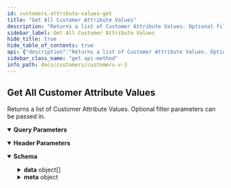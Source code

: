 ```yaml
---
id: customers-attribute-values-get
title: "Get All Customer Attribute Values"
description: "Returns a list of Customer Attribute Values. Optional filter parameters can be passed in."
sidebar_label: Get All Customer Attribute Values
hide_title: true
hide_table_of_contents: true
api: {"description":"Returns a list of Customer Attribute Values. Optional filter parameters can be passed in.","operationId":"CustomersAttributeValuesGet","deprecated":false,"parameters":[{"name":"Accept","in":"header","schema":{"type":"string","default":"application/json"}},{"name":"Content-Type","in":"header","schema":{"type":"string","default":"application/json"}},{"name":"page","in":"query","description":"Page number. `page=1`","schema":{"type":"integer"}},{"in":"query","name":"limit","description":"Items count per page. `limit=50`","schema":{"type":"number"}},{"in":"query","name":"customer_id:in","description":"Filter items by the customer ID. `customer_id:in=23,24,55`","style":"form","explode":false,"schema":{"type":"array","items":{"type":"integer"}}},{"name":"attribute_id:in","in":"query","description":"Filter items by the attribute ID. `attribute_id:in=1,2`","style":"form","explode":false,"schema":{"type":"array","items":{"type":"integer"}}},{"name":"name","in":"query","description":"Filter items by the attribute name. `name=age`","schema":{"type":"string"}},{"name":"date_created","in":"query","description":"Filter items by `date_created`. `date_created=2018-09-05T13:43:54`","schema":{"type":"string","format":"date-time"}},{"name":"date_created:max","in":"query","description":"Filter items by maximum `date_created`. ISO 8601 full-date is required, ISO 8601 full-time is not required. UNIX timestamp also accepted. `date_created=2021-01-07` or `date_created=1610051296000`","schema":{"type":"string"}},{"name":"date_created:min","in":"query","description":"Filter items by minimum `date_created`. ISO 8601 full-date is required, ISO 8601 full-time is not required. UNIX timestamp also accepted. `date_created=2021-01-07` or `date_created=1610051296000`","schema":{"type":"string","format":"date-time"}},{"name":"date_modified","in":"query","description":"Filter items by `date_modified`. `date_modified=2018-09-05T13:45:03`","schema":{"type":"string","format":"date-time"}},{"name":"date_modified:max","in":"query","description":"Filter items by maximum `date_modified`. ISO 8601 full-date is required, ISO 8601 full-time is not required. UNIX timestamp also accepted. `date_created=2021-01-07` or `date_created=1610051296000`","schema":{"type":"string","format":"date-time"}},{"name":"date_modified:min","in":"query","description":"Filter items by minimum `date_modified`. ISO 8601 full-date is required, ISO 8601 full-time is not required. UNIX timestamp also accepted. `date_created=2021-01-07` or `date_created=1610051296000`","schema":{"type":"string"}}],"responses":{"200":{"description":"","content":{"application/json":{"schema":{"title":"CustomerAttributeValueCollectionResponse","description":"Response payload for the BigCommerce API.","type":"object","properties":{"data":{"type":"array","items":{"title":"Customer Attribute Value","type":"object","properties":{"attribute_id":{"description":"Attribute ID.","type":"integer","format":"int32"},"attribute_value":{"description":"Attribute value. This will always be a string, regardless of the attributes type. \n\nCorresponds to `value` used in customer attribute values `PUT` requests.","type":"string","minLength":0,"maxLength":255},"id":{"description":"Attribute value ID.","type":"integer","format":"int32"},"customer_id":{"description":"Customer ID.","type":"integer","format":"int32"},"date_modified":{"description":"The date on which the customer attribute value was modified.","type":"string","format":"date-time"},"date_created":{"description":"The date of which the customer attribute value was created.","type":"string","format":"date-time"}},"required":["attribute_id","attribute_value","customer_id"]}},"meta":{"title":"Collection Meta","description":"Data about the response, including pagination and collection totals.","type":"object","properties":{"pagination":{"title":"Pagination","description":"Data about the response, including pagination and collection totals.","type":"object","properties":{"total":{"description":"Total number of items in the result set.","type":"integer","format":"int32"},"count":{"description":"Total number of items in the collection response.","type":"integer","format":"int32"},"per_page":{"description":"The amount of items returned in the collection per page, controlled by the limit parameter.","type":"integer","format":"int32"},"current_page":{"description":"The page you are currently on within the collection.","type":"integer","format":"int32"},"total_pages":{"description":"The total number of pages in the collection.","type":"integer","format":"int32"},"links":{"title":"Links","description":"Pagination links for the previous and next parts of the whole collection.","type":"object","properties":{"previous":{"description":"Link to the previous page returned in the response.","type":"string"},"current":{"description":"Link to the current page returned in the response.","type":"string"},"next":{"description":"Link to the next page returned in the response.","type":"string"}}}}}}}}}}}}},"tags":["Customer Attribute Values"],"method":"get","path":"/stores/{store_hash}/v3/customers/attribute-values","servers":[{"url":"https://api.bigcommerce.com","variables":{"store_hash":{"default":"store_hash"}}}],"security":[{"X-Auth-Token":[]}],"securitySchemes":{"X-Auth-Token":{"type":"apiKey","name":"X-Auth-Token","in":"header"}},"info":{"version":"","title":"Customers V3","description":"Create and manage customers.\n\n## Authentication\n\nAuthenticate requests by passing an API account `access_token` in the `X-Auth-Token` HTTP header:\n\n```http\nGET /stores/{{STORE_HASH}}/v3/customers\nhost: api.bigcommerce.com\nAccept: application/json\nX-Auth-Token: {{ACCESS_TOKEN}}\n```\n\n| Header | Parameter | Description |\n|:-------|:----------|:------------|\n| `X-Auth-Token` | `access_token` | Obtained by creating an API account or installing an app in a BigCommerce control panel. |\n\n### OAuth Scopes\n\n| UI Name                                      | Permission | Parameter                                     |\n|:---------------------------------------------|:-----------|:----------------------------------------------|\n| Customers                                    | modify     | `store_v2_customers`                          |\n| Customers                                    | read-only  | `store_v2_customers_read_only`                |\n| Stored Payment Instruments                   | modify     | `store_stored_payment_instruments`            |\n| Stored Payment Instruments                   | read-only  | `store_stored_payment_instruments_read_only`  |\n\nFor more information on Authenticating BigCommerce APIs, see: [Authentication](/api-docs/getting-started/authentication).\n\n## Resources\n* [Customer and Subscribers Overview](/api-docs/store-management/customers).","contact":{}},"postman":{"name":"Get All Customer Attribute Values","description":{"content":"Returns a list of Customer Attribute Values. Optional filter parameters can be passed in.","type":"text/plain"},"url":{"path":["stores",":store_hash","v3","customers","attribute-values"],"host":["{{baseUrl}}"],"query":[{"disabled":false,"description":{"content":"Page number. `page=1`","type":"text/plain"},"key":"page","value":""},{"disabled":false,"description":{"content":"Items count per page. `limit=50`","type":"text/plain"},"key":"limit","value":""},{"disabled":false,"description":{"content":"Filter items by the customer ID. `customer_id:in=23,24,55`","type":"text/plain"},"key":"customer_id:in","value":""},{"disabled":false,"description":{"content":"Filter items by the attribute ID. `attribute_id:in=1,2`","type":"text/plain"},"key":"attribute_id:in","value":""},{"disabled":false,"description":{"content":"Filter items by the attribute name. `name=age`","type":"text/plain"},"key":"name","value":""},{"disabled":false,"description":{"content":"Filter items by `date_created`. `date_created=2018-09-05T13:43:54`","type":"text/plain"},"key":"date_created","value":""},{"disabled":false,"description":{"content":"Filter items by maximum `date_created`. ISO 8601 full-date is required, ISO 8601 full-time is not required. UNIX timestamp also accepted. `date_created=2021-01-07` or `date_created=1610051296000`","type":"text/plain"},"key":"date_created:max","value":""},{"disabled":false,"description":{"content":"Filter items by minimum `date_created`. ISO 8601 full-date is required, ISO 8601 full-time is not required. UNIX timestamp also accepted. `date_created=2021-01-07` or `date_created=1610051296000`","type":"text/plain"},"key":"date_created:min","value":""},{"disabled":false,"description":{"content":"Filter items by `date_modified`. `date_modified=2018-09-05T13:45:03`","type":"text/plain"},"key":"date_modified","value":""},{"disabled":false,"description":{"content":"Filter items by maximum `date_modified`. ISO 8601 full-date is required, ISO 8601 full-time is not required. UNIX timestamp also accepted. `date_created=2021-01-07` or `date_created=1610051296000`","type":"text/plain"},"key":"date_modified:max","value":""},{"disabled":false,"description":{"content":"Filter items by minimum `date_modified`. ISO 8601 full-date is required, ISO 8601 full-time is not required. UNIX timestamp also accepted. `date_created=2021-01-07` or `date_created=1610051296000`","type":"text/plain"},"key":"date_modified:min","value":""}],"variable":[{"disabled":false,"description":{"content":"(Required) ","type":"text/plain"},"type":"any","value":"","key":"store_hash"}]},"header":[{"key":"Accept","value":"application/json"}],"method":"GET"}}
sidebar_class_name: "get api-method"
info_path: docs/customers/customers-v-3
---
```



## Get All Customer Attribute Values



Returns a list of Customer Attribute Values. Optional filter parameters can be passed in.

<details style={{"marginBottom":"1rem"}} data-collapsed={false} open={true}><summary style={{}}><strong>Query Parameters</strong></summary><div><ul><ParamsItem className={"paramsItem"} param={{"name":"page","in":"query","description":"Page number. `page=1`","schema":{"type":"integer"}}}></ParamsItem><ParamsItem className={"paramsItem"} param={{"in":"query","name":"limit","description":"Items count per page. `limit=50`","schema":{"type":"number"}}}></ParamsItem><ParamsItem className={"paramsItem"} param={{"in":"query","name":"customer_id:in","description":"Filter items by the customer ID. `customer_id:in=23,24,55`","style":"form","explode":false,"schema":{"type":"array","items":{"type":"integer"}}}}></ParamsItem><ParamsItem className={"paramsItem"} param={{"name":"attribute_id:in","in":"query","description":"Filter items by the attribute ID. `attribute_id:in=1,2`","style":"form","explode":false,"schema":{"type":"array","items":{"type":"integer"}}}}></ParamsItem><ParamsItem className={"paramsItem"} param={{"name":"name","in":"query","description":"Filter items by the attribute name. `name=age`","schema":{"type":"string"}}}></ParamsItem><ParamsItem className={"paramsItem"} param={{"name":"date_created","in":"query","description":"Filter items by `date_created`. `date_created=2018-09-05T13:43:54`","schema":{"type":"string","format":"date-time"}}}></ParamsItem><ParamsItem className={"paramsItem"} param={{"name":"date_created:max","in":"query","description":"Filter items by maximum `date_created`. ISO 8601 full-date is required, ISO 8601 full-time is not required. UNIX timestamp also accepted. `date_created=2021-01-07` or `date_created=1610051296000`","schema":{"type":"string"}}}></ParamsItem><ParamsItem className={"paramsItem"} param={{"name":"date_created:min","in":"query","description":"Filter items by minimum `date_created`. ISO 8601 full-date is required, ISO 8601 full-time is not required. UNIX timestamp also accepted. `date_created=2021-01-07` or `date_created=1610051296000`","schema":{"type":"string","format":"date-time"}}}></ParamsItem><ParamsItem className={"paramsItem"} param={{"name":"date_modified","in":"query","description":"Filter items by `date_modified`. `date_modified=2018-09-05T13:45:03`","schema":{"type":"string","format":"date-time"}}}></ParamsItem><ParamsItem className={"paramsItem"} param={{"name":"date_modified:max","in":"query","description":"Filter items by maximum `date_modified`. ISO 8601 full-date is required, ISO 8601 full-time is not required. UNIX timestamp also accepted. `date_created=2021-01-07` or `date_created=1610051296000`","schema":{"type":"string","format":"date-time"}}}></ParamsItem><ParamsItem className={"paramsItem"} param={{"name":"date_modified:min","in":"query","description":"Filter items by minimum `date_modified`. ISO 8601 full-date is required, ISO 8601 full-time is not required. UNIX timestamp also accepted. `date_created=2021-01-07` or `date_created=1610051296000`","schema":{"type":"string"}}}></ParamsItem></ul></div></details><details style={{"marginBottom":"1rem"}} data-collapsed={false} open={true}><summary style={{}}><strong>Header Parameters</strong></summary><div><ul><ParamsItem className={"paramsItem"} param={{"name":"Accept","in":"header","schema":{"type":"string","default":"application/json"}}}></ParamsItem><ParamsItem className={"paramsItem"} param={{"name":"Content-Type","in":"header","schema":{"type":"string","default":"application/json"}}}></ParamsItem></ul></div></details><div><ApiTabs><TabItem label={"200"} value={"200"}><div></div><div><MimeTabs groupId={"mime-type"}><TabItem label={"application/json"} value={"application/json"}><SchemaTabs groupId={"schema-tabs"}><TabItem label={"Schema"} value={"Schema"}><details style={{}} data-collapsed={false} open={true}><summary style={{"textAlign":"left"}}><strong>Schema</strong></summary><div style={{"textAlign":"left","marginLeft":"1rem"}}></div><ul style={{"marginLeft":"1rem"}}><SchemaItem collapsible={true} className={"schemaItem"}><details style={{}}><summary style={{}}><strong>data</strong><span style={{"opacity":"0.6"}}> object[]</span></summary><div style={{"marginLeft":"1rem"}}><SchemaItem collapsible={false} name={"attribute_id"} required={false} schemaDescription={"Attribute ID."} schemaName={"int32"} qualifierMessage={undefined} defaultValue={undefined}></SchemaItem><SchemaItem collapsible={false} name={"attribute_value"} required={false} schemaDescription={"Attribute value. This will always be a string, regardless of the attributes type. \n\nCorresponds to `value` used in customer attribute values `PUT` requests."} schemaName={"string"} qualifierMessage={"**Possible values:** `<= 255 characters`"} defaultValue={undefined}></SchemaItem><SchemaItem collapsible={false} name={"id"} required={false} schemaDescription={"Attribute value ID."} schemaName={"int32"} qualifierMessage={undefined} defaultValue={undefined}></SchemaItem><SchemaItem collapsible={false} name={"customer_id"} required={false} schemaDescription={"Customer ID."} schemaName={"int32"} qualifierMessage={undefined} defaultValue={undefined}></SchemaItem><SchemaItem collapsible={false} name={"date_modified"} required={false} schemaDescription={"The date on which the customer attribute value was modified."} schemaName={"date-time"} qualifierMessage={undefined} defaultValue={undefined}></SchemaItem><SchemaItem collapsible={false} name={"date_created"} required={false} schemaDescription={"The date of which the customer attribute value was created."} schemaName={"date-time"} qualifierMessage={undefined} defaultValue={undefined}></SchemaItem></div></details></SchemaItem><SchemaItem collapsible={true} className={"schemaItem"}><details style={{}}><summary style={{}}><strong>meta</strong><span style={{"opacity":"0.6"}}> object</span></summary><div style={{"marginLeft":"1rem"}}><div style={{"marginTop":".5rem","marginBottom":".5rem"}}>

Data about the response, including pagination and collection totals.

</div><SchemaItem collapsible={true} className={"schemaItem"}><details style={{}}><summary style={{}}><strong>pagination</strong><span style={{"opacity":"0.6"}}> object</span></summary><div style={{"marginLeft":"1rem"}}><div style={{"marginTop":".5rem","marginBottom":".5rem"}}>

Data about the response, including pagination and collection totals.

</div><SchemaItem collapsible={false} name={"total"} required={false} schemaDescription={"Total number of items in the result set."} schemaName={"int32"} qualifierMessage={undefined} defaultValue={undefined}></SchemaItem><SchemaItem collapsible={false} name={"count"} required={false} schemaDescription={"Total number of items in the collection response."} schemaName={"int32"} qualifierMessage={undefined} defaultValue={undefined}></SchemaItem><SchemaItem collapsible={false} name={"per_page"} required={false} schemaDescription={"The amount of items returned in the collection per page, controlled by the limit parameter."} schemaName={"int32"} qualifierMessage={undefined} defaultValue={undefined}></SchemaItem><SchemaItem collapsible={false} name={"current_page"} required={false} schemaDescription={"The page you are currently on within the collection."} schemaName={"int32"} qualifierMessage={undefined} defaultValue={undefined}></SchemaItem><SchemaItem collapsible={false} name={"total_pages"} required={false} schemaDescription={"The total number of pages in the collection."} schemaName={"int32"} qualifierMessage={undefined} defaultValue={undefined}></SchemaItem><SchemaItem collapsible={true} className={"schemaItem"}><details style={{}}><summary style={{}}><strong>links</strong><span style={{"opacity":"0.6"}}> object</span></summary><div style={{"marginLeft":"1rem"}}><div style={{"marginTop":".5rem","marginBottom":".5rem"}}>

Pagination links for the previous and next parts of the whole collection.

</div><SchemaItem collapsible={false} name={"previous"} required={false} schemaDescription={"Link to the previous page returned in the response."} schemaName={"string"} qualifierMessage={undefined} defaultValue={undefined}></SchemaItem><SchemaItem collapsible={false} name={"current"} required={false} schemaDescription={"Link to the current page returned in the response."} schemaName={"string"} qualifierMessage={undefined} defaultValue={undefined}></SchemaItem><SchemaItem collapsible={false} name={"next"} required={false} schemaDescription={"Link to the next page returned in the response."} schemaName={"string"} qualifierMessage={undefined} defaultValue={undefined}></SchemaItem></div></details></SchemaItem></div></details></SchemaItem></div></details></SchemaItem></ul></details></TabItem><TabItem label={"Example (from schema)"} value={"Example (from schema)"}><ResponseSamples responseExample={"{\n  \"data\": [\n    {\n      \"attribute_id\": 0,\n      \"attribute_value\": \"string\",\n      \"id\": 0,\n      \"customer_id\": 0,\n      \"date_modified\": \"2022-10-05\",\n      \"date_created\": \"2022-10-05\"\n    }\n  ],\n  \"meta\": {\n    \"pagination\": {\n      \"total\": 0,\n      \"count\": 0,\n      \"per_page\": 0,\n      \"current_page\": 0,\n      \"total_pages\": 0,\n      \"links\": {\n        \"previous\": \"string\",\n        \"current\": \"string\",\n        \"next\": \"string\"\n      }\n    }\n  }\n}"} language={"json"}></ResponseSamples></TabItem></SchemaTabs></TabItem></MimeTabs></div></TabItem></ApiTabs></div>
      